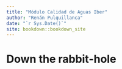 ```yaml
--- 
title: "Módulo Calidad de Aguas Iber"
author: "Renán Pulquillanca"
date: "`r Sys.Date()`"
site: bookdown::bookdown_site
---
```


# Down the rabbit-hole

